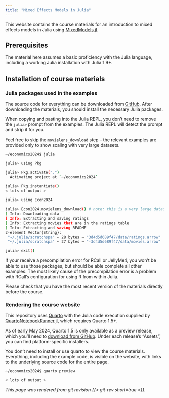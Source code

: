 ```yaml
---
title: "Mixed Effects Models in Julia"
---
```


This website contains the course materials for an introduction to mixed effects models in Julia using [MixedModels.jl](https://juliastats.org/MixedModels.jl/v4/).

## Prerequisites

The material here assumes a basic proficiency with the Julia language, including a working Julia installation with Julia 1.9+.

## Installation of course materials

### Julia packages used in the examples

The source code for everything can be downloaded from [GitHub](https://github.com/palday/economics2024). After downloading the materials, you should install the necessary Julia packages.

::: {.callout-tip}
When copying and pasting into the Julia REPL, you don't need to remove the `julia>` prompt from the examples.
The Julia REPL will detect the prompt and strip it for you.
:::


Feel free to skip the `movielens_download` step -- the relevant examples are provided only to show scaling with very large datasets.

```sh
~/economics2024$ julia

julia> using Pkg

julia> Pkg.activate(".")
  Activating project at `~/economics2024`

julia> Pkg.instantiate()
< lots of output >

julia> using Econ2024

julia> Econ2024.movielens_download() # note: this is a very large dataset!
[ Info: Downloading data
[ Info: Extracting and saving ratings
[ Info: Extracting movies that are in the ratings table
[ Info: Extracting and saving README
2-element Vector{String}:
 "~/.julia/scratchspa" ⋯ 28 bytes ⋯ "3d4d5d689f47/data/ratings.arrow"
 "~/.julia/scratchspa" ⋯ 27 bytes ⋯ "-3d4d5d689f47/data/movies.arrow"

julia> exit()
```

If your receive a precompilation error for RCall or JellyMe4, you won't be able to use those packages, but should be able complete all other examples. The most likely cause of the precompilation error is a problem with RCall's configuration for using R from within Julia.

::: {.callout-important}
Please check that you have the most recent version of the materials directly before the course.
:::

### Rendering the course website

This repository uses [Quarto](https://quarto.org) with the Julia code execution supplied by [QuartoNotebookRunner.jl](https://github.com/PumasAI/QuartoNotebookRunner.jl/), which requires Quarto 1.5+.

As of early May 2024, Quarto 1.5 is only available as a preview release, which you'll need to [download from GitHub](https://github.com/quarto-dev/quarto-cli/releases). Under each release's "Assets", you can find platform-specific installers.

::: {.callout-tip}
You don't need to install or use quarto to view the course materials. Everything, including the example code, is visible on the website, with links to the underlying source code for the entire page.
:::


```sh
~/economics2024$ quarto preview

< lots of output >
```

<!-- 1. Basics of fitting a mixed model in Julia
    - Limitations of MixedModels.jl (what is not available)
3. Plotting functionality for mixed models
4. Integration with other packages Effects.jl, StandardizedPredictors.jl
5. The parametric bootstrap, random effects selection -->

*This page was rendered from git revision {{< git-rev short=true >}}.*
